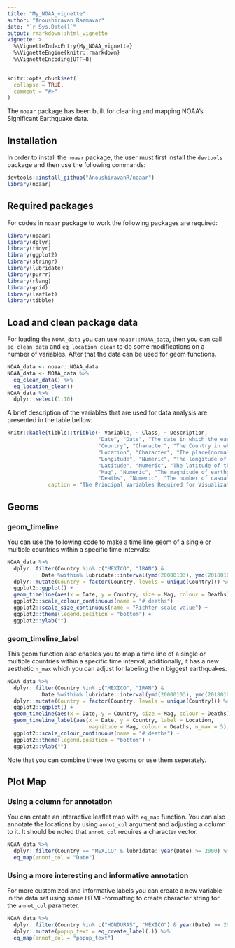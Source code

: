 ```yaml
---
title: "My_NOAA_vignette"
author: "Anoushiravan Razmavar"
date: "`r Sys.Date()`"
output: rmarkdown::html_vignette
vignette: >
  %\VignetteIndexEntry{My_NOAA_vignette}
  %\VignetteEngine{knitr::rmarkdown}
  %\VignetteEncoding{UTF-8}
---
```


```r
knitr::opts_chunk$set(
  collapse = TRUE,
  comment = "#>"
)
```

The `noaar` package has been built for cleaning and mapping NOAA's Significant Earthquake data. 

## Installation

In order to install the `noaar` package, the user must first install the
`devtools` package and then use the following commands:

```r
devtools::install_github("AnoushiravanR/noaar")
library(noaar)
```

## Required packages

For codes in `noaar` package to work the following packages are required:

```r
library(noaar)
library(dplyr)
library(tidyr)
library(ggplot2)
library(stringr)
library(lubridate)
library(purrr)
library(rlang)
library(grid)
library(leaflet)
library(tibble)
```

## Load and clean package data

For loading the `NOAA_data` you can use `noaar::NOAA_data`, then you can 
call `eq_clean_data` and `eq_location_clean` to do some modifications on a 
number of variables. After that the data can be used for geom functions.

```r
NOAA_data <- noaar::NOAA_data
NOAA_data <- NOAA_data %>%
  eq_clean_data() %>%
  eq_location_clean()
NOAA_data %>%
  dplyr::select(1:10)
```



A brief description of the variables that are used for data analysis are presented
in the table bellow:



```r

knitr::kable(tibble::tribble(~ Variable, ~ Class, ~ Description,
                             "Date", "Date", "The date in which the earthquake occurred",
                             "Country", "Character", "The Country in which the earthquake occurred",
                             "Location", "Character", "The place(normally city) in which the earthquake occurred",
                             "Longitude", "Numeric", "The longitude of the location",
                             "Latitude", "Numeric", "The latitude of the location", 
                             "Mag", "Numeric", "The magnitude of earthquake based on the Richter scale",
                             "Deaths", "Numeric", "The number of casualties(deaths)"), 
             caption = "The Principal Variables Required for Visualization")


```


## Geoms

### geom_timeline

You can  use the following code to make a time line geom of a single or multiple 
countries within a specific time intervals:

```r
NOAA_data %>%
  dplyr::filter(Country %in% c("MEXICO", "IRAN") &
           Date %within% lubridate::interval(ymd(20000103), ymd(20180104))) %>%
  dplyr::mutate(Country = factor(Country, levels = unique(Country))) %>%
  ggplot2::ggplot() +
  geom_timeline(aes(x = Date, y = Country, size = Mag, colour = Deaths)) +
  ggplot2::scale_colour_continuous(name = "# deaths") +
  ggplot2::scale_size_continuous(name = "Richter scale value") +
  ggplot2::theme(legend.position = "bottom") +
  ggplot2::ylab("")

```

### geom_timeline_label

This geom function also enables you to map a time line of a single or multiple 
countries within a specific time interval, additionally, it has a new aesthetic 
`n_max` which you can adjust for labeling the n biggest earthquakes.


```r
NOAA_data %>%
  dplyr::filter(Country %in% c("MEXICO", "IRAN") &
           Date %within% lubridate::interval(ymd(20000103), ymd(20180104))) %>%
  dplyr::mutate(Country = factor(Country, levels = unique(Country))) %>%
  ggplot2::ggplot() +
  geom_timeline(aes(x = Date, y = Country, size = Mag, colour = Deaths)) +
  geom_timeline_label(aes(x = Date, y = Country, label = Location,
                          magnitude = Mag, colour = Deaths, n_max = 5), alpha = 0.5) +
  ggplot2::scale_colour_continuous(name = "# deaths") +
  ggplot2::theme(legend.position = "bottom") +
  ggplot2::ylab("")

```

Note that you can combine these two geoms or use them seperately.

## Plot Map

### Using a column for annotation

You can create an interactive leaflet map with `eq_map` function. You can also
annotate the locations by using `annot_col` argument and adjusting a column to 
it. It should be noted that `annot_col` requires a character vector. 

```r
NOAA_data %>%
  dplyr::filter(Country == "MEXICO" & lubridate::year(Date) >= 2000) %>%
  eq_map(annot_col = "Date")

```

### Using a more interesting and informative annotation 

For more customized and informative labels you can create a new variable in 
the data set using some HTML-formatting to create character string for the 
`annot_col` parameter. 

```r
NOAA_data %>%
  dplyr::filter(Country %in% c("HONDURAS", "MEXICO") & year(Date) >= 2000) %>%
  dplyr::mutate(popup_text = eq_create_label(.)) %>%
  eq_map(annot_col = "popup_text")

```





